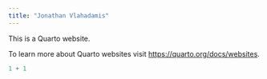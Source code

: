 ```yaml
---
title: "Jonathan Vlahadamis"
---
```


This is a Quarto website.

To learn more about Quarto websites visit <https://quarto.org/docs/websites>.

```r
1 + 1
```
